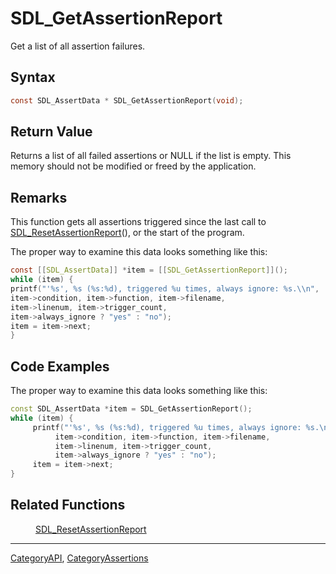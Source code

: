 = SDL_GetAssertionReport =

Get a list of all assertion failures.

== Syntax ==

<syntaxhighlight lang='c'>
const SDL_AssertData * SDL_GetAssertionReport(void);
</syntaxhighlight>

== Return Value ==

Returns a list of all failed assertions or NULL if the list is empty. This
memory should not be modified or freed by the application.



== Remarks ==

This function gets all assertions triggered since the last call to
[[SDL_ResetAssertionReport]](), or the start of the program.

The proper way to examine this data looks something like this:



<syntaxhighlight lang='c'>
const [[SDL_AssertData]] *item = [[SDL_GetAssertionReport]]();
while (item) {
printf("'%s', %s (%s:%d), triggered %u times, always ignore: %s.\\n",
item->condition, item->function, item->filename,
item->linenum, item->trigger_count,
item->always_ignore ? "yes" : "no");
item = item->next;
}
</syntaxhighlight>

== Code Examples ==

The proper way to examine this data looks something like this:
<syntaxhighlight lang='c++'>
const SDL_AssertData *item = SDL_GetAssertionReport();
while (item) {
     printf("'%s', %s (%s:%d), triggered %u times, always ignore: %s.\n",
          item->condition, item->function, item->filename,
          item->linenum, item->trigger_count,
          item->always_ignore ? "yes" : "no");
     item = item->next;
}
</syntaxhighlight>

== Related Functions ==

:[[SDL_ResetAssertionReport]]

----
[[CategoryAPI]], [[CategoryAssertions]]


